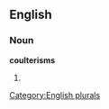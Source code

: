 
==English==

===Noun===
'''coulterisms'''

# {{plural of|[[coulterism]]}}

[[Category:English plurals]]